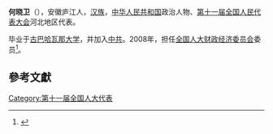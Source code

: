 '''何晓卫'''（{{bd|1946年||}}），安徽庐江人，[[汉族|汉族]]，[[中华人民共和国|中华人民共和国]]政治人物、[[第十一届全国人民代表大会|第十一届全国人民代表大会]]河北地区代表。

毕业于[[古巴|古巴]][[哈瓦那大学|哈瓦那大学]]，并加入[[中共|中共]]。2008年，担任[[全国人大财政经济委员会|全国人大财政经济委员会]]委员<ref>{{cite news|title=全国人大代表信息-何晓卫|url=http://210.82.31.1:8084/delegate/viewDelegate.action?dbid=110161|accessdate=2013-04-05|newspaper=全国人大网|archive-url=https://web.archive.org/web/20120324130932/http://www.npc.gov.cn/delegate/viewDelegate.action?dbid=110161|archive-date=2012-03-24|dead-url=yes}}</ref>。

==參考文獻==
{{reflist}}
[[Category:第十一届全国人大代表|Category:第十一届全国人大代表]]